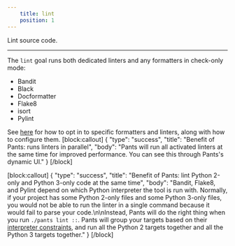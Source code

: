 ```yaml
---
    title: lint
    position: 1
---
```


Lint source code.

---

The `lint` goal runs both dedicated linters and any formatters in check-only mode:

* Bandit
* Black
* Docformatter
* Flake8
* isort
* Pylint

See [here](doc:python-linters-and-formatters) for how to opt in to specific formatters and linters, along with how to configure them.
[block:callout]
{
  "type": "success",
  "title": "Benefit of Pants: runs linters in parallel",
  "body": "Pants will run all activated linters at the same time for improved performance. You can see this through Pants's dynamic UI."
}
[/block]

[block:callout]
{
  "type": "success",
  "title": "Benefit of Pants: lint Python 2-only and Python 3-only code at the same time",
  "body": "Bandit, Flake8, and Pylint depend on which Python interpreter the tool is run with. Normally, if your project has some Python 2-only files and some Python 3-only files, you would not be able to run the linter in a single command because it would fail to parse your code.\n\nInstead, Pants will do the right thing when you run `./pants lint ::`. Pants will group your targets based on their [interpreter constraints](doc:python-interpreter-compatibility), and run all the Python 2 targets together and all the Python 3 targets together."
}
[/block]